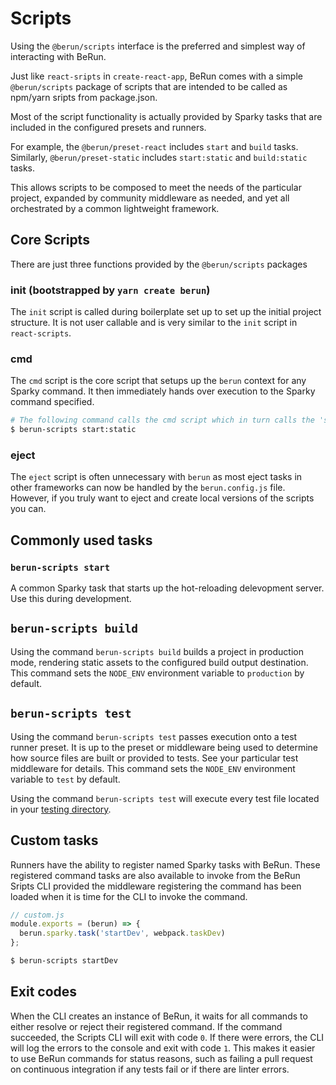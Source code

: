 # Scripts

Using the `@berun/scripts` interface is the preferred and simplest way of interacting with BeRun.

Just like `react-sripts` in `create-react-app`, BeRun comes with a simple  `@berun/scripts` package  of scripts that are 
intended to be called as npm/yarn sripts from package.json.

Most of the script functionality is actually provided by Sparky tasks that are included in 
the configured presets and runners.    

For example, the `@berun/preset-react` includes `start` and `build` tasks.    Similarly, `@berun/preset-static` 
includes `start:static`  and `build:static` tasks.

This allows scripts to be composed to meet the needs of the particular project, expanded by community
middleware as needed, and yet all orchestrated by a common lightweight framework.

## Core Scripts

There are just three functions provided by the `@berun/scripts` packages

### init (bootstrapped by `yarn create berun`)

The `init` script is called during boilerplate set up to set up the initial project structure.  It is not
user callable and is very similar to the `init` script in `react-scripts`.

### cmd

The `cmd` script is the core script that setups up the `berun` context for any Sparky command.   It then
immediately hands over execution to the Sparky command specified.

```bash
# The following command calls the cmd script which in turn calls the 'start:static' task
$ berun-scripts start:static
```

### eject

The `eject` script is often unnecessary with `berun` as most eject tasks in other frameworks can now be handled
by the `berun.config.js` file.   However, if you truly want to eject and create local versions of the scripts you 
can.

## Commonly used tasks

### `berun-scripts start`

A common Sparky task that starts up the hot-reloading delevopment server.  Use this during development.

## `berun-scripts build`

Using the command `berun-scripts build` builds a project in production mode, rendering static assets to the configured build
output destination. This command sets the `NODE_ENV` environment variable to `production` by default.

## `berun-scripts test`

Using the command `berun-scripts test` passes execution onto a test runner preset. It is up to the preset or middleware being
used to determine how source files are built or provided to tests. See your particular test middleware for details. This
command sets the `NODE_ENV` environment variable to `test` by default.

Using the command `berun-scripts test` will execute every test file located in your
[testing directory](./project-layout.md#testing). 

## Custom tasks

Runners have the ability to register named Sparky tasks with BeRun. These registered command tasks are also available to
invoke from the BeRun Sripts CLI provided the middleware registering the command has been loaded when it is time for the CLI to
invoke the command.

```js
// custom.js
module.exports = (berun) => {
  berun.sparky.task('startDev', webpack.taskDev)
};
```

```bash
$ berun-scripts startDev
```

## Exit codes

When the CLI creates an instance of BeRun, it waits for all commands to either resolve or reject their registered
command. If the command succeeded, the Scripts CLI will exit with code `0`. If there were errors, the CLI will log the errors
to the console and exit with code `1`. This makes it easier to use BeRun commands for status reasons, such
as failing a pull request on continuous integration if any tests fail or if there are linter errors.
